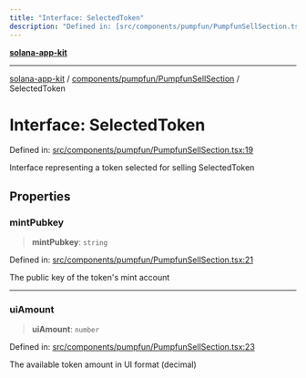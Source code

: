 ```yaml
---
title: "Interface: SelectedToken"
description: "Defined in: [src/components/pumpfun/PumpfunSellSection.tsx:19](https://github.com/SendArcade/solana-social-starter/blob/b27156124ee1831d644b1af765e8d55a2885cd4f/src/components/pumpfun/PumpfunSellSection.tsx#L19)"
---
```


[**solana-app-kit**](../../../../README.mdx)

***

[solana-app-kit](../../../../README.mdx) / [components/pumpfun/PumpfunSellSection](../README.mdx) / SelectedToken

# Interface: SelectedToken

Defined in: [src/components/pumpfun/PumpfunSellSection.tsx:19](https://github.com/SendArcade/solana-social-starter/blob/b27156124ee1831d644b1af765e8d55a2885cd4f/src/components/pumpfun/PumpfunSellSection.tsx#L19)

Interface representing a token selected for selling
 SelectedToken

## Properties

### mintPubkey

> **mintPubkey**: `string`

Defined in: [src/components/pumpfun/PumpfunSellSection.tsx:21](https://github.com/SendArcade/solana-social-starter/blob/b27156124ee1831d644b1af765e8d55a2885cd4f/src/components/pumpfun/PumpfunSellSection.tsx#L21)

The public key of the token's mint account

***

### uiAmount

> **uiAmount**: `number`

Defined in: [src/components/pumpfun/PumpfunSellSection.tsx:23](https://github.com/SendArcade/solana-social-starter/blob/b27156124ee1831d644b1af765e8d55a2885cd4f/src/components/pumpfun/PumpfunSellSection.tsx#L23)

The available token amount in UI format (decimal)
